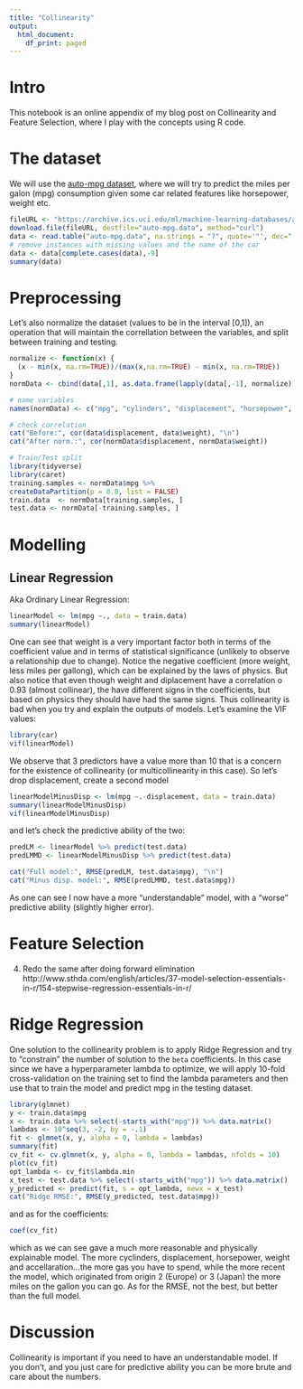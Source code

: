 ```yaml
---
title: "Collinearity"
output:
  html_document:
    df_print: paged
---
```


# Intro

This notebook is an online appendix of my blog post on Collinearity and Feature Selection, where I play with the concepts using R code.

# The dataset

We will use the [auto-mpg dataset](https://archive.ics.uci.edu/ml/datasets/auto+mpg), where we will try to predict the miles per galon (mpg) consumption given some car related features like horsepower, weight etc.

```R
fileURL <- "https://archive.ics.uci.edu/ml/machine-learning-databases/auto-mpg/auto-mpg.data"
download.file(fileURL, destfile="auto-mpg.data", method="curl")
data <- read.table("auto-mpg.data", na.strings = "?", quote='"', dec=".", header=F)
# remove instances with missing values and the name of the car
data <- data[complete.cases(data),-9]
summary(data)
```

# Preprocessing

Let's also normalize the dataset (values to be in the interval [0,1]), an operation that will maintain the correllation between the variables, and split between training and testing.

```R
normalize <- function(x) {
  (x - min(x, na.rm=TRUE))/(max(x,na.rm=TRUE) - min(x, na.rm=TRUE))
}
normData <- cbind(data[,1], as.data.frame(lapply(data[,-1], normalize)))

# name variables
names(normData) <- c("mpg", "cylinders", "displacement", "horsepower", "weight", "acceleration", "model_year", "origin")

# check correlation
cat("Before:", cor(data$displacement, data$weight), "\n")
cat("After norm.:", cor(normData$displacement, normData$weight))

# Train/Test split
library(tidyverse)
library(caret)
training.samples <- normData$mpg %>%
createDataPartition(p = 0.8, list = FALSE)
train.data  <- normData[training.samples, ]
test.data <- normData[-training.samples, ]
```

# Modelling

## Linear Regression

Aka Ordinary Linear Regression:

```r
linearModel <- lm(mpg ~., data = train.data)
summary(linearModel)
```

One can see that weight is a very important factor both in terms of the coefficient value and in terms of statistical significance (unlikely to observe a relationship due to change). Notice the negative coefficient (more weight, less miles per gallong), which can be explained by the laws of physics. But also notice that even though weight and diplacement have a correlation o 0.93 (almost collinear), the have different signs in the coefficients, but based on physics they should have had the same signs. Thus collinearity is bad when you try and explain the outputs of models. Let's examine the VIF values:

```r
library(car)
vif(linearModel)
```

We observe that 3 predictors have a value more than 10 that is a concern for the existence of collinearity (or multicollinearity in this case). So let's drop displacement, create a second model 

```r
linearModelMinusDisp <- lm(mpg ~.-displacement, data = train.data)
summary(linearModelMinusDisp)
vif(linearModelMinusDisp)
```

and let's check the predictive ability of the two:

```r
predLM <- linearModel %>% predict(test.data)
predLMMD <- linearModelMinusDisp %>% predict(test.data)

cat("Full model:", RMSE(predLM, test.data$mpg), "\n")
cat("Minus disp. model:", RMSE(predLMMD, test.data$mpg))
```

As one can see I now have a more "understandable" model, with a "worse" predictive ability (slightly higher error).

# Feature Selection

4. Redo the same after doing forward elimination
http://www.sthda.com/english/articles/37-model-selection-essentials-in-r/154-stepwise-regression-essentials-in-r/

# Ridge Regression

One solution to the collinearity problem is to apply Ridge Regression and try to "constrain" the number of solution to the `beta` coefficients. In this case since we have a hyperparameter lambda to optimize, we will apply 10-fold cross-validation on the training set to find the lambda parameters and then use that to train the model and predict mpg in the testing dataset.

```r
library(glmnet)
y <- train.data$mpg
x <- train.data %>% select(-starts_with("mpg")) %>% data.matrix()
lambdas <- 10^seq(3, -2, by = -.1)
fit <- glmnet(x, y, alpha = 0, lambda = lambdas)
summary(fit)
cv_fit <- cv.glmnet(x, y, alpha = 0, lambda = lambdas, nfolds = 10)
plot(cv_fit)
opt_lambda <- cv_fit$lambda.min
x_test <- test.data %>% select(-starts_with("mpg")) %>% data.matrix()
y_predicted <- predict(fit, s = opt_lambda, newx = x_test)
cat("Ridge RMSE:", RMSE(y_predicted, test.data$mpg))
```

and as for the coefficients:

```r
coef(cv_fit)
```

which as we can see gave a much more reasonable and physically explainable model. The more cyclinders, displacement, horsepower, weight and accellaration...the more gas you have to spend, while the more recent the model, which originated from origin 2 (Europe) or 3 (Japan) the more miles on the gallon you can go. As for the RMSE, not the best, but better than the full model.

# Discussion

Collinearity is important if you need to have an understandable model. If you don't, and you just care for predictive ability you can be more brute and care about the numbers.
